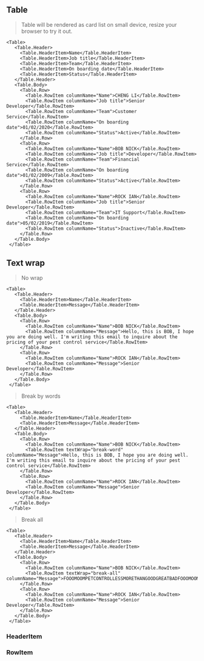 
<Meta title="Components/Collection/Table" />

## Table

> Table will be rendered as card list on small device, resize your browser to try it out.

```tsx live expanded
<Table>
   <Table.Header>
     <Table.HeaderItem>Name</Table.HeaderItem>
     <Table.HeaderItem>Job title</Table.HeaderItem>
     <Table.HeaderItem>Team</Table.HeaderItem>
     <Table.HeaderItem>On boarding date</Table.HeaderItem>
     <Table.HeaderItem>Status</Table.HeaderItem>
   </Table.Header>
   <Table.Body>
     <Table.Row>
       <Table.RowItem columnName="Name">CHENG LI</Table.RowItem>
       <Table.RowItem columnName="Job title">Senior Developer</Table.RowItem>
       <Table.RowItem columnName="Team">Customer Service</Table.RowItem>
       <Table.RowItem columnName="On boarding date">01/02/2020</Table.RowItem>
       <Table.RowItem columnName="Status">Active</Table.RowItem>
     </Table.Row>
     <Table.Row>
       <Table.RowItem columnName="Name">BOB NICK</Table.RowItem>
       <Table.RowItem columnName="Job title">Developer</Table.RowItem>
       <Table.RowItem columnName="Team">Financial Service</Table.RowItem>
       <Table.RowItem columnName="On boarding date">01/02/2009</Table.RowItem>
       <Table.RowItem columnName="Status">Active</Table.RowItem>
     </Table.Row>
     <Table.Row>
       <Table.RowItem columnName="Name">ROCK IAN</Table.RowItem>
       <Table.RowItem columnName="Job title">Senior Developer</Table.RowItem>
       <Table.RowItem columnName="Team">IT Support</Table.RowItem>
       <Table.RowItem columnName="On boarding date">05/02/2019</Table.RowItem>
       <Table.RowItem columnName="Status">Inactive</Table.RowItem>
     </Table.Row>
   </Table.Body>
 </Table>
```

## Text wrap

> No wrap

```tsx live
<Table>
   <Table.Header>
     <Table.HeaderItem>Name</Table.HeaderItem>
     <Table.HeaderItem>Message</Table.HeaderItem>
   </Table.Header>
   <Table.Body>
     <Table.Row>
       <Table.RowItem columnName="Name">BOB NICK</Table.RowItem>
       <Table.RowItem columnName="Message">Hello, this is BOB, I hope you are doing well. I'm writing this email to inquire about the pricing of your pest control service</Table.RowItem>
     </Table.Row>
     <Table.Row>
       <Table.RowItem columnName="Name">ROCK IAN</Table.RowItem>
       <Table.RowItem columnName="Message">Senior Developer</Table.RowItem>
     </Table.Row>
   </Table.Body>
 </Table>
```

> Break by words

```tsx live
<Table>
   <Table.Header>
     <Table.HeaderItem>Name</Table.HeaderItem>
     <Table.HeaderItem>Message</Table.HeaderItem>
   </Table.Header>
   <Table.Body>
     <Table.Row>
       <Table.RowItem columnName="Name">BOB NICK</Table.RowItem>
       <Table.RowItem textWrap="break-word" columnName="Message">Hello, this is BOB, I hope you are doing well. I'm writing this email to inquire about the pricing of your pest control service</Table.RowItem>
     </Table.Row>
     <Table.Row>
       <Table.RowItem columnName="Name">ROCK IAN</Table.RowItem>
       <Table.RowItem columnName="Message">Senior Developer</Table.RowItem>
     </Table.Row>
   </Table.Body>
 </Table>
```

> Break all

```tsx live
<Table>
   <Table.Header>
     <Table.HeaderItem>Name</Table.HeaderItem>
     <Table.HeaderItem>Message</Table.HeaderItem>
   </Table.Header>
   <Table.Body>
     <Table.Row>
       <Table.RowItem columnName="Name">BOB NICK</Table.RowItem>
       <Table.RowItem textWrap="break-all" columnName="Message">FOOOMOOMPETCONTROLLESSMORETHANGOODGREATBADFOOOMOOMPETCONTROLLESSMORETHANGOODGREATBADFOOOMOOMPETCONTROLLESSMORETHANGOODGREATBADFOOOMOOMPETCONTROLLESSMORETHANGOODGREATBAD</Table.RowItem>
     </Table.Row>
     <Table.Row>
       <Table.RowItem columnName="Name">ROCK IAN</Table.RowItem>
       <Table.RowItem columnName="Message">Senior Developer</Table.RowItem>
     </Table.Row>
   </Table.Body>
 </Table>
```

### HeaderItem
<ArgsTable of={Table.HeaderItem} />

### RowItem
<ArgsTable of={Table.RowItem} />

